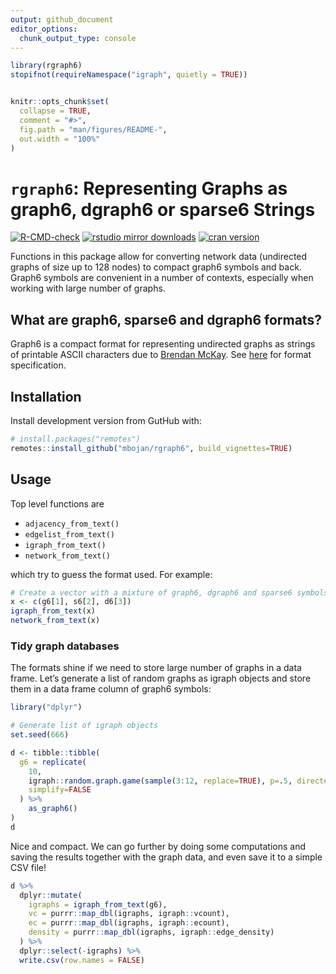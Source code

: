 ```yaml
---
output: github_document
editor_options: 
  chunk_output_type: console
---
```


<!-- README.md is generated from README.Rmd. Please edit that file -->

```r
library(rgraph6)
stopifnot(requireNamespace("igraph", quietly = TRUE))


knitr::opts_chunk$set(
  collapse = TRUE,
  comment = "#>",
  fig.path = "man/figures/README-",
  out.width = "100%"
)
```

# `rgraph6`: Representing Graphs as graph6, dgraph6 or sparse6 Strings

<!-- badges: start -->
[![R-CMD-check](https://github.com/mbojan/rgraph6/workflows/R-CMD-check/badge.svg)](https://github.com/mbojan/rgraph6/actions)
[![rstudio mirror downloads](http://cranlogs.r-pkg.org/badges/rgraph6?color=2ED968)](http://cranlogs.r-pkg.org/) 
[![cran version](http://www.r-pkg.org/badges/version/rgraph6)](https://cran.r-project.org/package=rgraph6)
<!-- badges: end -->


Functions in this package allow for converting network data (undirected graphs of size up to 128 nodes) to compact graph6 symbols and back. Graph6 symbols are convenient in a number of contexts, especially when working with large number of graphs.



## What are graph6, sparse6 and dgraph6 formats?

Graph6 is a compact format for representing undirected graphs as strings of printable ASCII characters due to [Brendan McKay](https://en.wikipedia.org/wiki/Brendan_McKay). See [here](http://users.cecs.anu.edu.au/~bdm/data/formats.txt) for format specification.





## Installation

<!--
Install released version from CRAN with:

```r
install.packages("rgraph6")
```
-->

Install development version from GutHub with:

```r
# install.packages("remotes")
remotes::install_github("mbojan/rgraph6", build_vignettes=TRUE)
```



## Usage

Top level functions are

- `adjacency_from_text()`
- `edgelist_from_text()`
- `igraph_from_text()`
- `network_from_text()`

which try to guess the format used. For example:

```r
# Create a vector with a mixture of graph6, dgraph6 and sparse6 symbols
x <- c(g6[1], s6[2], d6[3])
igraph_from_text(x)
network_from_text(x)
```




### Tidy graph databases

The formats shine if we need to store large number of graphs in a data frame. Let's generate a list of random graphs as igraph objects and store them in a data frame column of graph6 symbols:

```r
library("dplyr")

# Generate list of igraph objects
set.seed(666)

d <- tibble::tibble(
  g6 = replicate(
    10,
    igraph::random.graph.game(sample(3:12, replace=TRUE), p=.5, directed=FALSE),
    simplify=FALSE
  ) %>%
    as_graph6()
)
d
```

Nice and compact. We can go further by doing some computations and saving the results together with the graph data, and even save it to a simple CSV file!

```r
d %>%
  dplyr::mutate(
    igraphs = igraph_from_text(g6),
    vc = purrr::map_dbl(igraphs, igraph::vcount),
    ec = purrr::map_dbl(igraphs, igraph::ecount),
    density = purrr::map_dbl(igraphs, igraph::edge_density)
  ) %>%
  dplyr::select(-igraphs) %>%
  write.csv(row.names = FALSE)
```

